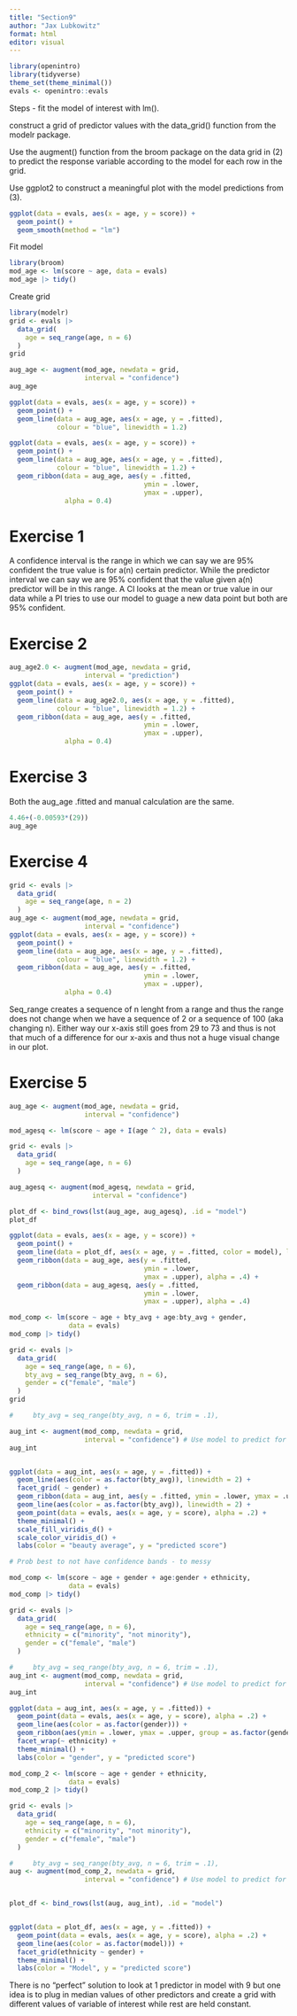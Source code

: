 ```yaml
---
title: "Section9"
author: "Jax Lubkowitz"
format: html
editor: visual
---
```



```r
library(openintro)
library(tidyverse)
theme_set(theme_minimal())
evals <- openintro::evals
```

Steps - 
fit the model of interest with lm().

construct a grid of predictor values with the data_grid() function from the modelr package.

Use the augment() function from the broom package on the data grid in (2) to predict the response variable according to the model for each row in the grid.

Use ggplot2 to construct a meaningful plot with the model predictions from (3).

```r
ggplot(data = evals, aes(x = age, y = score)) +
  geom_point() +
  geom_smooth(method = "lm")
```

Fit model
```r
library(broom)
mod_age <- lm(score ~ age, data = evals) 
mod_age |> tidy()
```

Create grid
```r
library(modelr)
grid <- evals |>
  data_grid(
    age = seq_range(age, n = 6)
  ) 
grid
```

```r
aug_age <- augment(mod_age, newdata = grid,
                   interval = "confidence")
aug_age
```

```r
ggplot(data = evals, aes(x = age, y = score)) +
  geom_point() +
  geom_line(data = aug_age, aes(x = age, y = .fitted),
            colour = "blue", linewidth = 1.2)
```

```r
ggplot(data = evals, aes(x = age, y = score)) +
  geom_point() +
  geom_line(data = aug_age, aes(x = age, y = .fitted),
            colour = "blue", linewidth = 1.2) +
  geom_ribbon(data = aug_age, aes(y = .fitted,
                                  ymin = .lower,
                                  ymax = .upper), 
              alpha = 0.4)
```

# Exercise 1
A confidence interval is the range in which we can say we are 95% confident the true value is for a(n) certain predictor. While the predictor interval we can say we are 95% confident that the value given a(n) predictor will be in this range. A CI looks at the mean or true value in our data while a PI tries to use our model to guage a new data point but both are 95% confident. 

# Exercise 2
```r
aug_age2.0 <- augment(mod_age, newdata = grid,
                   interval = "prediction")
ggplot(data = evals, aes(x = age, y = score)) +
  geom_point() +
  geom_line(data = aug_age2.0, aes(x = age, y = .fitted),
            colour = "blue", linewidth = 1.2) +
  geom_ribbon(data = aug_age, aes(y = .fitted,
                                  ymin = .lower,
                                  ymax = .upper), 
              alpha = 0.4)
```

# Exercise 3
Both the aug_age .fitted and manual calculation are the same.
```r
4.46+(-0.00593*(29))
aug_age
```

# Exercise 4
```r
grid <- evals |>
  data_grid(
    age = seq_range(age, n = 2)
  )
aug_age <- augment(mod_age, newdata = grid,
                   interval = "confidence")
ggplot(data = evals, aes(x = age, y = score)) +
  geom_point() +
  geom_line(data = aug_age, aes(x = age, y = .fitted),
            colour = "blue", linewidth = 1.2) +
  geom_ribbon(data = aug_age, aes(y = .fitted,
                                  ymin = .lower,
                                  ymax = .upper), 
              alpha = 0.4)
```
Seq_range creates a sequence of n lenght from a range and thus the range does not change when we have a sequence of 2 or a sequence of 100 (aka changing n). Either way our x-axis still goes from 29 to 73 and thus is not that much of a difference for our x-axis and thus not a huge visual change in our plot.


# Exercise 5
```r
aug_age <- augment(mod_age, newdata = grid,
                   interval = "confidence")

mod_agesq <- lm(score ~ age + I(age ^ 2), data = evals) 

grid <- evals |>
  data_grid(
    age = seq_range(age, n = 6)
  ) 

aug_agesq <- augment(mod_agesq, newdata = grid,
                     interval = "confidence")

plot_df <- bind_rows(lst(aug_age, aug_agesq), .id = "model")
plot_df

ggplot(data = evals, aes(x = age, y = score)) +
  geom_point() +
  geom_line(data = plot_df, aes(x = age, y = .fitted, color = model), linewidth = 1.2) +
  geom_ribbon(data = aug_age, aes(y = .fitted,
                                  ymin = .lower,
                                  ymax = .upper), alpha = .4) +
  geom_ribbon(data = aug_agesq, aes(y = .fitted,
                                  ymin = .lower,
                                  ymax = .upper), alpha = .4)
```


```r
mod_comp <- lm(score ~ age + bty_avg + age:bty_avg + gender,
               data = evals)
mod_comp |> tidy()
```

```r
grid <- evals |>
  data_grid(
    age = seq_range(age, n = 6),
    bty_avg = seq_range(bty_avg, n = 6),
    gender = c("female", "male")
  ) 
grid

#     bty_avg = seq_range(bty_avg, n = 6, trim = .1),

aug_int <- augment(mod_comp, newdata = grid,
                   interval = "confidence") # Use model to predict for each row 
aug_int


ggplot(data = aug_int, aes(x = age, y = .fitted)) +
  geom_line(aes(color = as.factor(bty_avg)), linewidth = 2) +
  facet_grid( ~ gender) +
  geom_ribbon(data = aug_int, aes(y = .fitted, ymin = .lower, ymax = .upper, group = as.factor(bty_avg)), alpha = .2) +
  geom_line(aes(color = as.factor(bty_avg)), linewidth = 2) +
  geom_point(data = evals, aes(x = age, y = score), alpha = .2) +
  theme_minimal() +
  scale_fill_viridis_d() +
  scale_color_viridis_d() +
  labs(color = "beauty average", y = "predicted score")

# Prob best to not have confidence bands - to messy

```



```r
mod_comp <- lm(score ~ age + gender + age:gender + ethnicity,
               data = evals)
mod_comp |> tidy()

grid <- evals |>
  data_grid(
    age = seq_range(age, n = 6),
    ethnicity = c("minority", "not minority"),
    gender = c("female", "male")
  ) 

#     bty_avg = seq_range(bty_avg, n = 6, trim = .1),
aug_int <- augment(mod_comp, newdata = grid,
                   interval = "confidence") # Use model to predict for each row 
aug_int

ggplot(data = aug_int, aes(x = age, y = .fitted)) +
  geom_point(data = evals, aes(x = age, y = score), alpha = .2) +
  geom_line(aes(color = as.factor(gender))) +
  geom_ribbon(aes(ymin = .lower, ymax = .upper, group = as.factor(gender)), alpha = .2) +
  facet_wrap(~ ethnicity) +
  theme_minimal() +
  labs(color = "gender", y = "predicted score")

```

```r
mod_comp_2 <- lm(score ~ age + gender + ethnicity,
               data = evals)
mod_comp_2 |> tidy()

grid <- evals |>
  data_grid(
    age = seq_range(age, n = 6),
    ethnicity = c("minority", "not minority"),
    gender = c("female", "male")
  ) 

#     bty_avg = seq_range(bty_avg, n = 6, trim = .1),
aug <- augment(mod_comp_2, newdata = grid,
                   interval = "confidence") # Use model to predict for each row 


plot_df <- bind_rows(lst(aug, aug_int), .id = "model")


ggplot(data = plot_df, aes(x = age, y = .fitted)) +
  geom_point(data = evals, aes(x = age, y = score), alpha = .2) +
  geom_line(aes(color = as.factor(model))) +
  facet_grid(ethnicity ~ gender) +
  theme_minimal() +
  labs(color = "Model", y = "predicted score")
```

There is no "perfect" solution to look at 1 predictor in model with 9 but one idea is to plug in median values of other predictors and create a grid with different values of variable of interest while rest are held constant. 




